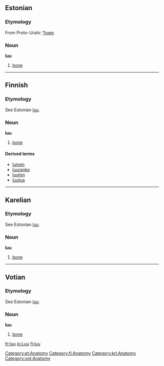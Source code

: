 ==Estonian==

===Etymology===

From Proto-Uralic ''[[*luwe]]''.

===Noun===
'''luu'''

#[[bone]]

[[Category:et:Anatomy]]

----

==Finnish==

===Etymology===

See Estonian [[luu#Estonian|luu]].

===Noun===
'''luu'''

#[[bone]]

====Derived terms====
*[[luinen]]
*[[luuranko]]
*[[luuton]]
*[[luutua]]

[[Category:fi:Anatomy]]

----

==Karelian==

===Etymology===

See Estonian [[luu#Estonian|luu]].

===Noun===
'''luu'''

#[[bone]]

[[Category:krl:Anatomy]]

----

==Votian==

===Etymology===

See Estonian [[luu#Estonian|luu]].

===Noun===
'''luu'''

#[[bone]]

[[Category:vot:Anatomy]]

[[fr:luu]]
[[io:Luu]]
[[fi:luu]]